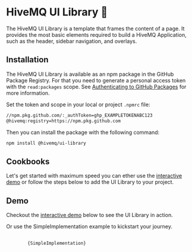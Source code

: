 


<Meta title='Introduction' />

# HiveMQ UI Library 🐚

The HiveMQ UI Library is a template that frames the content of a page.
It provides the most basic elements required to build a HiveMQ Application,
such as the header, sidebar navigation, and overlays.

## Installation

The HiveMQ UI Library is available as an npm package in the GitHub Package Registry.
For that you need to generate a personal access token with the `read:packages` scope.
See [Authenticating to GitHub Packages](https://docs.github.com/en/packages/working-with-a-github-packages-registry/working-with-the-npm-registry#authenticating-to-github-packages) for more information.

Set the token and scope in your local or project `.npmrc` file:

```bash
//npm.pkg.github.com/:_authToken=ghp_EXAMPLETOKENABC123
@hivemq:registry=https://npm.pkg.github.com
```

Then you can install the package with the following command:

```bash
npm install @hivemq/ui-library
```

## Cookbooks

Let's get started with maximum speed you can ether use the [interactive demo](/?path=/story/demo-interactive--primary)
or follow the steps below to add the UI Library to your project.

## Demo

Checkout the [interactive demo](/?path=/story/demo-interactive--primary) below to see the UI Library in action.

<Canvas of={DemoStories.Primary} layout='fullscreen' />

Or use the SimpleImplementation example to kickstart your journey.

<pre>
    <code class="language-tsx">
        {SimpleImplementation}
    </code>
</pre>


